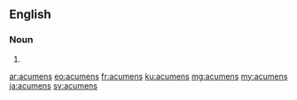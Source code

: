 ==English==

===Noun===
{{head|en|plural}}

# {{plural of|acumen|lang=en|nocat=1}}

[[ar:acumens]]
[[eo:acumens]]
[[fr:acumens]]
[[ku:acumens]]
[[mg:acumens]]
[[my:acumens]]
[[ja:acumens]]
[[sv:acumens]]
